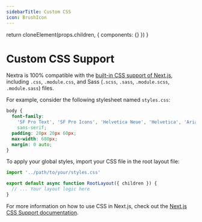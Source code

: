 ```yaml
---
sidebarTitle: Custom CSS
icon: BrushIcon
---
```



  return cloneElement(props.children, {
    components: {}
  })
}

# Custom CSS Support

Nextra is 100% compatible with the
[built-in CSS support of Next.js](https://nextjs.org/docs/app/getting-started/css),
including `.css`, `.module.css`, and Sass (`.scss`, `.sass`, `.module.scss`,
`.module.sass`) files.

For example, consider the following stylesheet named `styles.css`:

```css filename="styles.css"
body {
  font-family:
    'SF Pro Text', 'SF Pro Icons', 'Helvetica Neue', 'Helvetica', 'Arial',
    sans-serif;
  padding: 20px 20px 60px;
  max-width: 680px;
  margin: 0 auto;
}
```

To apply your global styles, import your CSS file in the root layout file:

```jsx filename="app/layout.jsx"
import '../path/to/your/styles.css'

export default async function RootLayout({ children }) {
  // ... Your layout logic here
}
```

For more information on how to use CSS in Next.js, check out the
[Next.js CSS Support documentation](https://nextjs.org/docs/app/getting-started/css).
